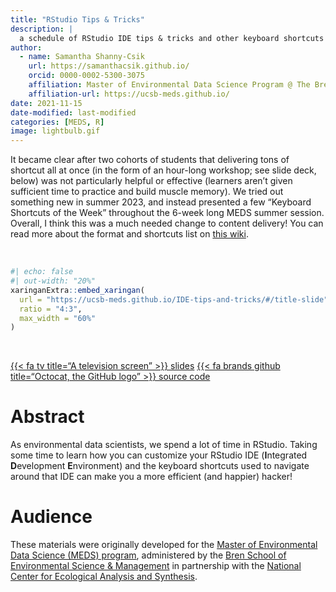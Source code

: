 ```yaml
---
title: "RStudio Tips & Tricks"
description: |
  a schedule of RStudio IDE tips & tricks and other keyboard shortcuts
author:
  - name: Samantha Shanny-Csik
    url: https://samanthacsik.github.io/
    orcid: 0000-0002-5300-3075
    affiliation: Master of Environmental Data Science Program @ The Bren School (UCSB) & The National Center for Ecological Analysis and Synthesis
    affiliation-url: https://ucsb-meds.github.io/
date: 2021-11-15
date-modified: last-modified
categories: [MEDS, R]
image: lightbulb.gif
---
```


It became clear after two cohorts of students that delivering tons of shortcut all at once (in the form of an hour-long workshop; see slide deck, below) was not particularly helpful or effective (learners aren't given sufficient time to practice and build muscle memory). We tried out something new in summer 2023, and instead presented a few "Keyboard Shortcuts of the Week" throughout the 6-week long MEDS summer session. Overall, I think this was a much needed change to content delivery! You can read more about the format and shortcuts list on [this wiki](https://github.com/UCSB-MEDS/IDE-tips-and-tricks/wiki/Updated-Approach-for-Delivering-IDE-Tips-&-Tricks---Keyboard-Shortcuts).

<br>

<!-- <center><iframe class="slide-deck" src="https://ucsb-meds.github.io/IDE-tips-and-tricks/#/title-slide" title="IDE Tips & Tricks" width=750px, height=550px></iframe></center> -->

```r
#| echo: false
#| out-width: "20%"
xaringanExtra::embed_xaringan(
  url = "https://ucsb-meds.github.io/IDE-tips-and-tricks/#/title-slide",
  ratio = "4:3",
  max_width = "60%"
)
```

<br>

::: {.center-text}
[{{< fa tv title="A television screen" >}} slides](https://ucsb-meds.github.io/IDE-tips-and-tricks/#/title-slide){.btn role="button" target=_blank} [{{< fa brands github title="Octocat, the GitHub logo" >}} source code](https://github.com/UCSB-MEDS/IDE-tips-and-tricks){.btn role="button" target=_blank}
:::

# Abstract

As environmental data scientists, we spend a lot of time in RStudio. Taking some time to learn how you can customize your RStudio IDE (**I**ntegrated **D**evelopment **E**nvironment) and the keyboard shortcuts used to navigate around that IDE can make you a more efficient (and happier) hacker!

# Audience

These materials were originally developed for the [Master of Environmental Data Science (MEDS) program](https://ucsb-meds.github.io/){target="_blank"}, administered by the [Bren School of Environmental Science & Management](https://bren.ucsb.edu/masters-programs/master-environmental-data-science){target="_blank"} in partnership with the [National Center for Ecological Analysis and Synthesis](https://www.nceas.ucsb.edu/){target="_blank"}.

